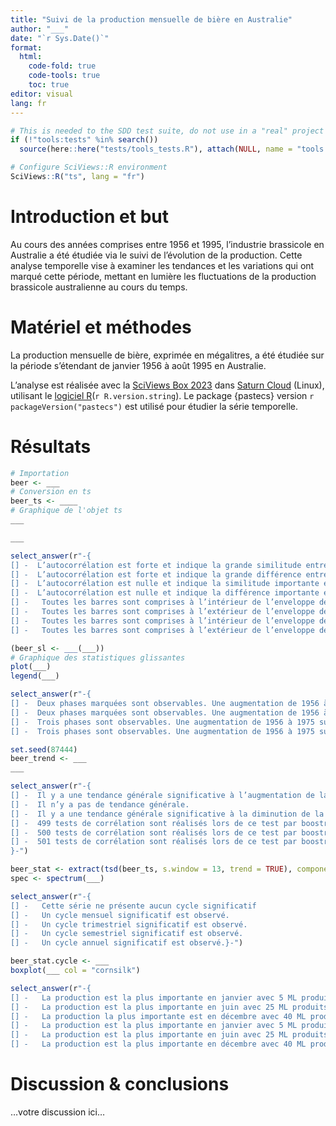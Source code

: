 ```yaml
---
title: "Suivi de la production mensuelle de bière en Australie"
author: "___"
date: "`r Sys.Date()`"
format:
  html:
    code-fold: true
    code-tools: true
    toc: true
editor: visual
lang: fr
---
```


```r
# This is needed to the SDD test suite, do not use in a "real" project
if (!"tools:tests" %in% search())
  source(here::here("tests/tools_tests.R"), attach(NULL, name = "tools:tests"))

# Configure SciViews::R environment
SciViews::R("ts", lang = "fr")
```

# Introduction et but

Au cours des années comprises entre 1956 et 1995, l'industrie brassicole en Australie a été étudiée via le suivi de l'évolution de la production. Cette analyse temporelle vise à examiner les tendances et les variations qui ont marqué cette période, mettant en lumière les fluctuations de la production brassicole australienne au cours du temps.

# Matériel et méthodes

La production mensuelle de bière, exprimée en mégalitres, a été étudiée sur la période s'étendant de janvier 1956 à août 1995 en Australie.

L'analyse est réalisée avec la [SciViews Box 2023](https://www.sciviews.org/software/svbox/) dans [Saturn Cloud](https://saturncloud.io) (Linux), utilisant le [logiciel R](https://www.r-project.org)(`r R.version.string`). Le package {pastecs} version `r packageVersion("pastecs")` est utilisé pour étudier la série temporelle.

# Résultats

<!--% Importez le jeu de données `beer.csv` qui est dans le dossier `data`. Transformez-le en objet `ts` que vous nommerez `beer_ts`. Assurez-vous d'obtenir un objet dont la classe principale est `ts` et non `mts`. Définissez judicieusement le début, la fin et la fréquence de la série. Affichez le graphique de votre objet `ts`. Ajoutez les labels suivants "Production mensuelle de bière [ML]" et "Temps [année]" -->

```r
# Importation 
beer <- ___
# Conversion en ts
beer_ts <- ____
# Graphique de l'objet ts
___
```

<!--% Représentez graphiquement l'autocorrélation de la série.-->

```r
___
```

```r
select_answer(r"-{
[] -  L’autocorrélation est forte et indique la grande similitude entre la série initiale et la série décalée
[] -  L’autocorrélation est forte et indique la grande différence entre la série initiale et la série décalée
[] -  L’autocorrélation est nulle et indique la similitude importante entre la série initiale et la série décalée
[] -  L’autocorrélation est nulle et indique la différence importante entre la série initiale et la série décalée
[] -   Toutes les barres sont comprises à l’intérieur de l’enveloppe de confiance à 5%
[] -   Toutes les barres sont comprises à l’extérieur de l’enveloppe de confiance à 5%
[] -   Toutes les barres sont comprises à l’intérieur de l’enveloppe de confiance à 95%
[] -   Toutes les barres sont comprises à l’extérieur de l’enveloppe de confiance à 95%}-")
```

<!--% Calculez des statistiques pertinentes pour cette série. Découpez votre série en pas de temps de 5 ans. Réalisez ensuite un graphique de ces statistiques en y intégrant les médianes par bloc. Ajoutez des labels et une légende en français.-->

```r
(beer_sl <- ___(___))
# Graphique des statistiques glissantes
plot(___)
legend(___)
```

```r
select_answer(r"-{
[] -  Deux phases marquées sont observables. Une augmentation de 1956 à 1980 suivi par une diminution similaire à l’augmentation de la production.
[] -  Deux phases marquées sont observables. Une augmentation de 1956 à 1980 suivis par une diminution légère.
[] -  Trois phases sont observables. Une augmentation de 1956 à 1975 suivis par une phase stationnaire de 10 ans puis d’une diminution similaire à l’augmentation initiale de la production.
[] -  Trois phases sont observables. Une augmentation de 1956 à 1975 suivis par une phase stationnaire de 10 ans puis d’une diminution légère de la production.}-")
```

<!--%  Effectuez un test de tendance générale par bootstrap avec une valeur de R de 500. Visualisez les résultats du test à l'aide de graphiques -->

```r
set.seed(87444)
beer_trend <- ___
___
```

```r
select_answer(r"-{
[] -  Il y a une tendance générale significative à l’augmentation de la série.
[] -  Il n’y a pas de tendance générale.
[] -  Il y a une tendance générale significative à la diminution de la série.
[] -  499 tests de corrélation sont réalisés lors de ce test par boostrap.
[] -  500 tests de corrélation sont réalisés lors de ce test par boostrap.
[] -  501 tests de corrélation sont réalisés lors de ce test par boostrap.
}-")
```

<!--%  Effectuez une analyse spectrale de votre série. Réalisez un périodogramme lissé avec des valeurs de 3 et de 5. Le code prérempli permet de stationnariser la série (il sera étudié au module 5 et vous n'avez pas besoin de le comprendre juste accepter que la série est stationnarisée). -->

```r
beer_stat <- extract(tsd(beer_ts, s.window = 13, trend = TRUE), components = 2)
spec <- spectrum(___)
```

```r
select_answer(r"-{
[] -   Cette série ne présente aucun cycle significatif  
[] -   Un cycle mensuel significatif est observé.
[] -   Un cycle trimestriel significatif est observé.
[] -   Un cycle semestriel significatif est observé.
[] -   Un cycle annuel significatif est observé.}-")
```

<!--% Réalisez un graphique en boites de dispersion parallèles (une boite de dispersion par mois) de la composante stationnarisée beer_stat. -->

```r
beer_stat.cycle <- ___
boxplot(___ col = "cornsilk")
```

```r
select_answer(r"-{
[] -   La production est la plus importante en janvier avec 5 ML produits.
[] -   La production est la plus importante en juin avec 25 ML produits.
[] -   La production la plus importante est en décembre avec 40 ML produits.
[] -   La production est la plus importante en janvier avec 5 ML produits en plus par rapport à la moyenne annuelle.
[] -   La production est la plus importante en juin avec 25 ML produits en plus par rapport à la moyenne annuelle.
[] -   La production est la plus importante en décembre avec 40 ML produits en plus par rapport à la moyenne annuelle.}-")
```

# Discussion & conclusions

<!--% Indiquez ci-dessous en 3 à 4 phrases les caractéristiques importantes de cette série spatio-temporelle. -->

...votre discussion ici...
